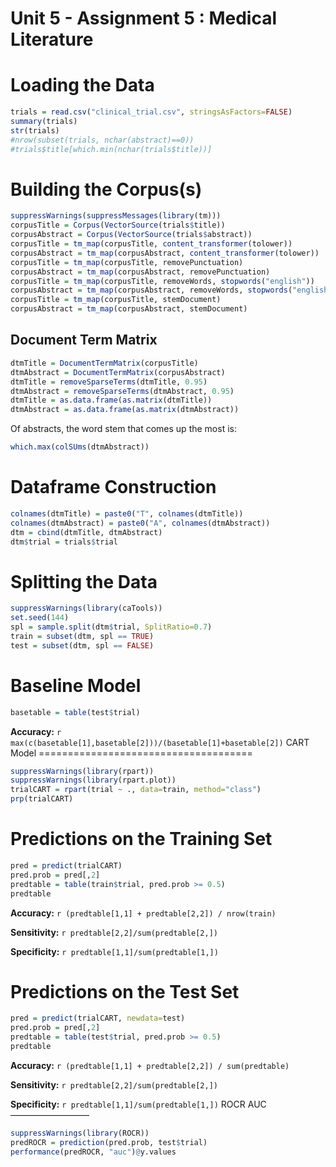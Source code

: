 Unit 5 - Assignment 5 : Medical Literature
========================================================
Loading the Data
===========================================
```r
trials = read.csv("clinical_trial.csv", stringsAsFactors=FALSE)
summary(trials)
str(trials)
#nrow(subset(trials, nchar(abstract)==0))
#trials$title[which.min(nchar(trials$title))]
```
Building the Corpus(s)
============================================
```r
suppressWarnings(suppressMessages(library(tm)))
corpusTitle = Corpus(VectorSource(trials$title))
corpusAbstract = Corpus(VectorSource(trials$abstract))
corpusTitle = tm_map(corpusTitle, content_transformer(tolower))
corpusAbstract = tm_map(corpusAbstract, content_transformer(tolower))
corpusTitle = tm_map(corpusTitle, removePunctuation)
corpusAbstract = tm_map(corpusAbstract, removePunctuation)
corpusTitle = tm_map(corpusTitle, removeWords, stopwords("english"))
corpusAbstract = tm_map(corpusAbstract, removeWords, stopwords("english"))
corpusTitle = tm_map(corpusTitle, stemDocument)
corpusAbstract = tm_map(corpusAbstract, stemDocument)
```
Document Term Matrix
-------------------------------------------
```r
dtmTitle = DocumentTermMatrix(corpusTitle)
dtmAbstract = DocumentTermMatrix(corpusAbstract)
dtmTitle = removeSparseTerms(dtmTitle, 0.95)
dtmAbstract = removeSparseTerms(dtmAbstract, 0.95)
dtmTitle = as.data.frame(as.matrix(dtmTitle))
dtmAbstract = as.data.frame(as.matrix(dtmAbstract))
```
Of abstracts, the word stem that comes up the most is:
```r
which.max(colSUms(dtmAbstract))
```
Dataframe Construction
==========================================
```r
colnames(dtmTitle) = paste0("T", colnames(dtmTitle))
colnames(dtmAbstract) = paste0("A", colnames(dtmAbstract))
dtm = cbind(dtmTitle, dtmAbstract)
dtm$trial = trials$trial
```
Splitting the Data
=======================================
```r
suppressWarnings(library(caTools))
set.seed(144)
spl = sample.split(dtm$trial, SplitRatio=0.7)
train = subset(dtm, spl == TRUE)
test = subset(dtm, spl == FALSE)
```
Baseline Model
============================================
```r
basetable = table(test$trial)
```
**Accuracy:** `r max(c(basetable[1],basetable[2]))/(basetable[1]+basetable[2])`
CART Model
=====================================
```r
suppressWarnings(library(rpart))
suppressWarnings(library(rpart.plot))
trialCART = rpart(trial ~ ., data=train, method="class")
prp(trialCART)
```
Predictions on the Training Set
=====================================
```r
pred = predict(trialCART)
pred.prob = pred[,2]
predtable = table(train$trial, pred.prob >= 0.5)
predtable
```
**Accuracy:** `r (predtable[1,1] + predtable[2,2]) / nrow(train)`

**Sensitivity:** `r predtable[2,2]/sum(predtable[2,])`

**Specificity:** `r predtable[1,1]/sum(predtable[1,])`

Predictions on the Test Set
=========================================
```r
pred = predict(trialCART, newdata=test)
pred.prob = pred[,2]
predtable = table(test$trial, pred.prob >= 0.5)
predtable
```
**Accuracy:** `r (predtable[1,1] + predtable[2,2]) / sum(predtable)`

**Sensitivity:** `r predtable[2,2]/sum(predtable[2,])`

**Specificity:** `r predtable[1,1]/sum(predtable[1,])`
ROCR AUC
---------------------------
```r
suppressWarnings(library(ROCR))
predROCR = prediction(pred.prob, test$trial)
performance(predROCR, "auc")@y.values
```